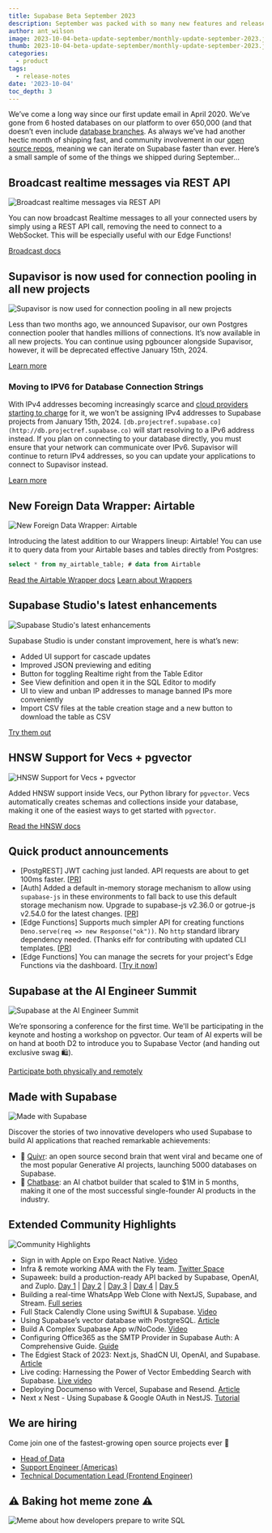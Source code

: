 ```yaml
---
title: Supabase Beta September 2023
description: September was packed with so many new features and releases that it might have seemed like another Launch Week, but it wasn't!
author: ant_wilson
image: 2023-10-04-beta-update-september/monthly-update-september-2023.jpg
thumb: 2023-10-04-beta-update-september/monthly-update-september-2023.jpg
categories:
  - product
tags:
  - release-notes
date: '2023-10-04'
toc_depth: 3
---
```


We’ve come a long way since our first update email in April 2020. We’ve gone from 6 hosted databases on our platform to over 650,000 (and that doesn’t even include [database branches](https://supabase.com/blog/supabase-local-dev). As always we’ve had another hectic month of shipping fast, and community involvement in our [open source repos](https://github.com/supabase/supabase), meaning we can iterate on Supabase faster than ever. Here’s a small sample of some of the things we shipped during September…

## Broadcast realtime messages via REST API

![Broadcast realtime messages via REST API](https://obuldanrptloktxcffvn.supabase.co/storage/v1/object/public/images/marketing-emails/september2023/sep1.png)

You can now broadcast Realtime messages to all your connected users by simply using a REST API call, removing the need to connect to a WebSocket. This will be especially useful with our Edge Functions!

[Broadcast docs](https://supabase.com/docs/guides/realtime/broadcast#send-messages-using-rest-calls)

## Supavisor is now used for connection pooling in all new projects

![Supavisor is now used for connection pooling in all new projects](https://obuldanrptloktxcffvn.supabase.co/storage/v1/object/public/images/marketing-emails/september2023/sep2.png)

Less than two months ago, we announced Supavisor, our own Postgres connection pooler that handles millions of connections. It’s now available in all new projects. You can continue using pgbouncer alongside Supavisor, however, it will be deprecated effective January 15th, 2024.

[Learn more](https://github.com/orgs/supabase/discussions/17817)

### Moving to IPV6 for Database Connection Strings

With IPv4 addresses becoming increasingly scarce and [cloud providers starting to charge](https://aws.amazon.com/blogs/aws/new-aws-public-ipv4-address-charge-public-ip-insights/) for it, we won’t be assigning IPv4 addresses to Supabase projects from January 15th, 2024. `[db.projectref.supabase.co](http://db.projectref.supabase.co)` will start resolving to a IPv6 address instead. If you plan on connecting to your database directly, you must ensure that your network can communicate over IPv6. Supavisor will continue to return IPv4 addresses, so you can update your applications to connect to Supavisor instead.

[Learn more](https://github.com/orgs/supabase/discussions/17817)

## New Foreign Data Wrapper: Airtable

![New Foreign Data Wrapper: Airtable](https://obuldanrptloktxcffvn.supabase.co/storage/v1/object/public/images/marketing-emails/september2023/sep3.png?t=2023-10-03T11%3A36%3A04.651Z)

Introducing the latest addition to our Wrappers lineup: Airtable! You can use it to query data from your Airtable bases and tables directly from Postgres:

```sql
select * from my_airtable_table; # data from Airtable
```
[Read the Airtable Wrapper docs](https://supabase.com/docs/guides/database/extensions/wrappers/airtable)
[Learn about Wrappers](https://supabase.com/blog/postgres-foreign-data-wrappers-rust)

## Supabase Studio's latest enhancements

![Supabase Studio's latest enhancements](https://obuldanrptloktxcffvn.supabase.co/storage/v1/object/public/images/marketing-emails/september2023/supabase-studio-json.png)

Supabase Studio is under constant improvement, here is what’s new:
- Added UI support for cascade updates
- Improved JSON previewing and editing
- Button for toggling Realtime right from the Table Editor
- See View definition and open it in the SQL Editor to modify
- UI to view and unban IP addresses to manage banned IPs more conveniently
- Import CSV files at the table creation stage and a new button to download the table as CSV

[Try them out](https://supabase.com/dashboard/project/_)

## HNSW Support for Vecs + pgvector

![HNSW Support for Vecs + pgvector](https://obuldanrptloktxcffvn.supabase.co/storage/v1/object/public/images/marketing-emails/september2023/supabase-vector?t=2023-10-03T11%3A39%3A09.327Z)

Added HNSW support inside Vecs, our Python library for `pgvector`. Vecs automatically creates schemas and collections inside your database, making it one of the easiest ways to get started with `pgvector`.

[Read the HNSW docs](https://supabase.com/docs/guides/ai/python/api#create-an-index)

## Quick product announcements

- [PostgREST] JWT caching just landed. API requests are about to get 100ms faster. [[PR](https://github.com/PostgREST/postgrest/pull/2928)]
- [Auth] Added a default in-memory storage mechanism to allow using `supabase-js` in these environments to fall back to use this default storage mechanism now. Upgrade to supabase-js v2.36.0 or gotrue-js v2.54.0 for the latest changes. [[PR](https://github.com/supabase/gotrue-js/pull/774)]
- [Edge Functions] Supports much simpler API for creating functions `Deno.serve(req => new Response("ok"))`. No `http` standard library dependency needed. (Thanks eifr for contributing with updated CLI templates. [[PR](https://github.com/supabase/cli/pull/1504)]
- [Edge Functions] You can manage the secrets for your project's Edge Functions via the dashboard. [[Try it now](https://supabase.com/dashboard/project/_/settings/functions)]

## Supabase at the AI Engineer Summit

![Supabase at the AI Engineer Summit](https://obuldanrptloktxcffvn.supabase.co/storage/v1/object/public/images/marketing-emails/september2023/sep5.png)

We’re sponsoring a conference for the first time. We'll be participating in the keynote and hosting a workshop on pgvector. Our team of AI experts will be on hand at booth D2 to introduce you to Supabase Vector (and handing out exclusive swag 🛍️).

[Participate both physically and remotely](https://www.ai.engineer/summit)

## Made with Supabase

![Made with Supabase](https://obuldanrptloktxcffvn.supabase.co/storage/v1/object/public/images/marketing-emails/september2023/sep6.png)

Discover the stories of two innovative developers who used Supabase to build AI applications that reached remarkable achievements:

- 🧠 [Quivr](https://supabase.com/customers/quivr): an open source second brain that went viral and became one of the most popular Generative AI projects, launching 5000 databases on Supabase.
- 💬 [Chatbase](https://supabase.com/customers/chatbase): an AI chatbot builder that scaled to $1M in 5 months, making it one of the most successful single-founder AI products in the industry.

## Extended Community Highlights

![Community Highlights](https://obuldanrptloktxcffvn.supabase.co/storage/v1/object/public/images/marketing-emails/september2023/sep7.png)

- Sign in with Apple on Expo React Native. [Video](https://www.youtube.com/watch?v=-tpcZzTdvN0)
- Infra & remote working AMA with the Fly team. [Twitter Space](https://twitter.com/supabase/status/1704023293295243600)
- Supaweek: build a production-ready API backed by Supabase, OpenAI, and Zuplo. [Day 1](https://zuplo.com/blog/2023/09/25/using-openai-and-supabase-db-to-create-an-api) | [Day 2](https://zuplo.com/blog/2023/09/26/handling-user-requests-dynamically) | [Day 3](https://zuplo.com/blog/2023/09/27/documentation-for-your-supabase-api) | [Day 4](https://zuplo.com/blog/2023/09/28/monetizing-apis) | [Day 5](https://zuplo.com/blog/2023/09/29/announcing-supabase-auth-for-dev-portal)
- Building a real-time WhatsApp Web Clone with NextJS, Supabase, and Stream. [Full series](https://getstream.io/blog/whatsapp-nextjs/)
- Full Stack Calendly Clone using SwiftUI & Supabase. [Video](https://www.youtube.com/watch?v=SKkh2ZFTgdY)
- Using Supabase’s vector database with PostgreSQL. [Article](https://blog.logrocket.com/using-supabases-vector-database-postgresql/)
- Build A Complex Supabase App w/NoCode. [Video](https://www.youtube.com/watch?v=1n4UGyNDAis)
- Configuring Office365 as the SMTP Provider in Supabase Auth: A Comprehensive Guide. [Guide](https://blog.mansueli.com/configuring-office365-as-the-smtp-provider-in-supabase-auth-a-comprehensive-guide)
- The Edgiest Stack of 2023: Next.js, ShadCN UI, OpenAI, and Supabase. [Article](https://programmingfire.com/the-edgiest-stack-of-2023-nextjs-shadcn-ui-openai-and-supabase)
- Live coding: Harnessing the Power of Vector Embedding Search with Supabase. [Live video](https://www.youtube.com/watch?v=NtOi784Evls)
- Deploying Documenso with Vercel, Supabase and Resend. [Article](https://dev.to/documenso/deploying-documenso-with-vercel-supabase-and-resend-foi)
- Next x Nest - Using Supabase & Google OAuth in NestJS. [Tutorial](https://dev.to/abhikbanerjee99/next-x-nest-using-supabase-google-oauth-in-nestjs-1m7j)

## We are hiring

Come join one of the fastest-growing open source projects ever 🤗

- [Head of Data](https://boards.greenhouse.io/supabase/jobs/4981444004)
- [Support Engineer (Americas)](https://boards.greenhouse.io/supabase/jobs/4973255004)
- [Technical Documentation Lead (Frontend Engineer)](https://boards.greenhouse.io/supabase/jobs/4965064004)

## **⚠️ Baking hot meme zone ⚠️**

![Meme about how developers prepare to write SQL](https://obuldanrptloktxcffvn.supabase.co/storage/v1/object/public/images/marketing-emails/september2023/supabase-update-september-2023-meme.png)
